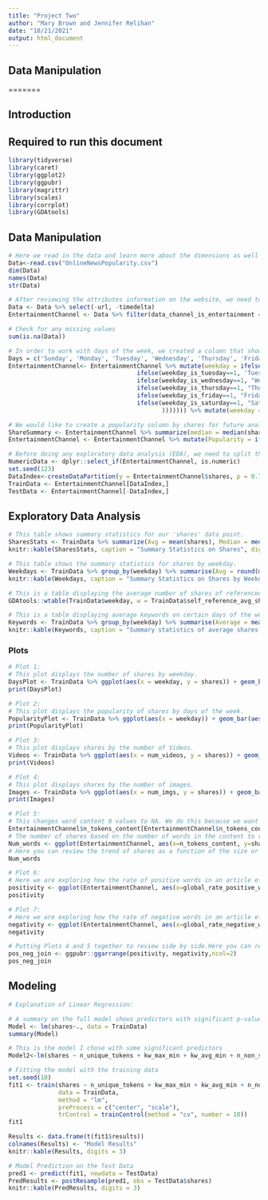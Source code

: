 ```yaml
---
title: "Project Two"
author: "Mary Brown and Jennifer Relihan"
date: "10/21/2021"
output: html_document
---
```


## Data Manipulation

=======

## Introduction


## Required to run this document  
```r
library(tidyverse)  
library(caret)  
library(ggplot2)  
library(ggpubr)  
library(magrittr)  
library(scales)
library(corrplot)  
library(GDAtools)
```  

## Data Manipulation 
```r
# Here we read in the data and learn more about the dimensions as well as different column names.
Data<-read.csv("OnlineNewsPopularity.csv")  
dim(Data)  
names(Data)  
str(Data)  

# After reviewing the attributes information on the website, we need to remove the non-predictive variables which are URL and Time Delta. Then, we need to subset the data by channels.  
Data <- Data %>% select(-url, -timedelta)  
EntertainmentChannel <- Data %>% filter(data_channel_is_entertainment == TRUE) %>% select(-starts_with("data_channel_is_"))  

# Check for any missing values  
sum(is.na(Data))  

# In order to work with days of the week, we created a column that shows all of the days of the week by shares.  
Days = c('Sunday', 'Monday', 'Tuesday', 'Wednesday', 'Thursday', 'Friday', 'Saturday')  
EntertainmentChannel<- EntertainmentChannel %>% mutate(weekday = ifelse(weekday_is_monday==1, 'Monday',  
                                    ifelse(weekday_is_tuesday==1, 'Tuesday',   
                                    ifelse(weekday_is_wednesday==1, "Wednesday", 
                                    ifelse(weekday_is_thursday==1, "Thursday",
                                    ifelse(weekday_is_friday==1, "Friday",
                                    ifelse(weekday_is_saturday==1, "Saturday", "Sunday"  
                                           ))))))) %>% mutate(weekday = factor(weekday, levels = Days))  

# We would like to create a popularity column by shares for future analysis. This popularity column will rate by either "Popular" or "Unpopular." To do this, we found the median value for the amount of shares. 
ShareSummary <- EntertainmentChannel %>% summarize(median = median(shares))  
EntertainmentChannel <- EntertainmentChannel %>% mutate(Popularity = ifelse(shares>1200, "Popular","Unpopular"))  

# Before doing any exploratory data analysis (EDA), we need to split the data -70% train and 30% test.
NumericData <- dplyr::select_if(EntertainmentChannel, is.numeric)
set.seed(123)
DataIndex<-createDataPartition(y = EntertainmentChannel$shares, p = 0.7, list = FALSE)  
TrainData <- EntertainmentChannel[DataIndex,]
TestData <- EntertainmentChannel[-DataIndex,] 
```  


## Exploratory Data Analysis  
```r
# This table shows summary statistics for our 'shares' data point. 
SharesStats <- TrainData %>% summarize(Avg = mean(shares), Median = median(shares), STDV = sd(shares), IQR = IQR(shares))
knitr::kable(SharesStats, caption = "Summary Statistics on Shares", digits = 0)

# This table shows the summary statistics for shares by weekday. 
Weekdays <- TrainData %>% group_by(weekday) %>% summarise(Avg = round(mean(shares)), Maximum = round(max(shares)), Minimum = round(min(shares))) 
knitr::kable(Weekdays, caption = "Summary Statistics on Shares by Weekdays", digits = 2)  

# This is a table displaying the average number of shares of referenced articles in mashable, by weekday. 
GDAtools::wtable(TrainData$weekday, w = TrainData$self_reference_avg_sharess)

# This is a table displaying average keywords on certain days of the week  
Keywords <- TrainData %>% group_by(weekday) %>% summarise(Average = mean(self_reference_avg_sharess), Median = median(self_reference_avg_sharess), STDV = sd(self_reference_avg_sharess), IQR = IQR(self_reference_avg_sharess))  
knitr::kable(Keywords, caption = "Summary statistics of average shares of referenced articles by specific days of the week", digits = 2)
```  

### Plots 
```r
# Plot 1: 
# This plot displays the number of shares by weekday. 
DaysPlot <- TrainData %>% ggplot(aes(x = weekday, y = shares)) + geom_bar(stat = "identity", fill = "steelblue") + scale_y_continuous(labels = unit_format(unit = "M", scale = 5e-6)) + ggtitle("Shares by Days of the Week") + labs(y = "Shares", x = "Days of the Week") + theme(axis.text.x = element_text(angle = 45))
print(DaysPlot)  

# Plot 2:
# This plot displays the popularity of shares by days of the week.
PopularityPlot <- TrainData %>% ggplot(aes(x = weekday)) + geom_bar(aes(fill = as.factor(Popularity))) + labs(x = "Popularity by Day") + theme(axis.text.x = element_text(angle = 45)) + scale_fill_discrete(name = "Popularity")  
print(PopularityPlot)

# Plot 3:
# This plot displays shares by the number of Videos.
Videos <- TrainData %>% ggplot(aes(x = num_videos, y = shares)) + geom_bar(stat = "identity", fill = "tan3") + xlim(-1,21) + scale_y_continuous(labels = unit_format(unit = "M", scale = 5e-6)) + ggtitle("Shares by Videos") + labs(y = "Shares", x = "Number of Videos", caption = "This view shows the number of videos filtered from 0 to 20.") + theme(plot.caption = element_text(hjust = 0))  
print(Videos)  

# Plot 4:
# This plot displays shares by the number of images. 
Images <- TrainData %>% ggplot(aes(x = num_imgs, y = shares)) + geom_bar(stat = "identity", fill = "steelblue") + xlim(-1,21) + scale_y_continuous(labels = unit_format(unit = "M", scale = 5e-6)) + ggtitle("Shares by Images") + labs(y = "Shares", x = "Number of Images", caption = "This view shows the number of images filtered from 0 to 20.") + theme(plot.caption = element_text(hjust =0))
print(Images) 

# Plot 5:
# This changes word content 0 values to NA. We do this because we want to see the articles with words and how many shares they get. The 0 values had a lot more shares but are comprised of videos or photos with no words.
EntertainmentChannel$n_tokens_content[EntertainmentChannel$n_tokens_content == 0] <- NA
# The number of shares based on the number of words in the content to review how this effects shares.
Num_words <- ggplot(EntertainmentChannel, aes(x=n_tokens_content, y=shares))+ geom_bar(stat = "identity", fill="steelblue") + labs(y="Number of Shares", x="Number of Words") + ggtitle("Shares by Content Size") + theme(plot.caption = element_text(hjust =0))
# Here you can review the trend of shares as a function of the size or word count of an article.
Num_words

# Plot 6:
# Here we are exploring how the rate of positive words in an article effect the amount of shares
positivity <- ggplot(EntertainmentChannel, aes(x=global_rate_positive_words, y=shares))+ geom_point(stat = "identity", fill="steelblue") + labs(y="Number of Shares", x="Rate of Positive Words") + ggtitle("Shares by Positivity") + theme(plot.caption = element_text(hjust =0))
positivity

# Plot 7:
# Here we are exploring how the rate of negative words in an article effect the amount of shares
negativity <- ggplot(EntertainmentChannel, aes(x=global_rate_negative_words, y=shares))+ geom_point(stat = "identity", fill="steelblue") + labs(y="Number of Shares", x="Rate of Negative Words") + ggtitle("Shares by Negativity") + theme(plot.caption = element_text(hjust =0))
negativity

# Putting Plots 4 and 5 together to review side by side.Here you can review the shares by the rate of positive or negative content. Another point of review is to look at the rate of positive or negative words based off of the channel type. For instance, entertainment articles have a max rate of 0.15 positive content and a max rate of only 0.075 for negative words. We can see that the site Mashable tends to write more positive content for entertainment.
pos_neg_join <- ggpubr::ggarrange(positivity, negativity,ncol=2)
pos_neg_join
```  

## Modeling  
```r
# Explanation of Linear Regression:  

# A summary on the full model shows predictors with significant p-values. I selected predictors with significant p-values to further explore for my linear regression model.  
Model <- lm(shares~., data = TrainData)  
summary(Model) 

# This is the model I chose with some significant predictors 
Model2<-lm(shares ~ n_unique_tokens + kw_max_min + kw_avg_min + n_non_stop_unique_tokens + num_self_hrefs + num_keywords + kw_min_max + kw_max_avg + global_subjectivity + abs_title_sentiment_polarity + n_tokens_title + global_sentiment_polarity, data = TrainData)

# Fitting the model with the training data 
set.seed(10)
fit1 <- train(shares ~ n_unique_tokens + kw_max_min + kw_avg_min + n_non_stop_unique_tokens + num_self_hrefs + num_keywords + kw_min_max + kw_max_avg + global_subjectivity + abs_title_sentiment_polarity + n_tokens_title + global_sentiment_polarity,  
              data = TrainData, 
              method = "lm",  
              preProcess = c("center", "scale"),  
              trControl = trainControl(method = "cv", number = 10))  
fit1  

Results <- data.frame(t(fit1$results))  
colnames(Results) <- "Model Results"
knitr::kable(Results, digits = 3)  

# Model Prediction on the Test Data  
pred1 <- predict(fit1, newdata = TestData)  
PredResults <- postResample(pred1, obs = TestData$shares)  
knitr::kable(PredResults, digits = 3)
```  
